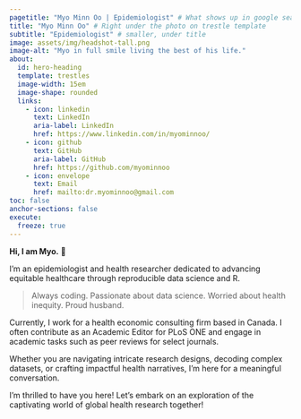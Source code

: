 ```yaml
---
pagetitle: "Myo Minn Oo | Epidemiologist" # What shows up in google search results
title: "Myo Minn Oo" # Right under the photo on trestle template
subtitle: "Epidemiologist" # smaller, under title
image: assets/img/headshot-tall.png
image-alt: "Myo in full smile living the best of his life."
about:
  id: hero-heading
  template: trestles
  image-width: 15em
  image-shape: rounded
  links:
    - icon: linkedin
      text: LinkedIn
      aria-label: LinkedIn
      href: https://www.linkedin.com/in/myominnoo/
    - icon: github
      text: GitHub
      aria-label: GitHub
      href: https://github.com/myominnoo
    - icon: envelope
      text: Email
      href: mailto:dr.myominnoo@gmail.com
toc: false
anchor-sections: false
execute: 
  freeze: true
---
```


::: {#hero-heading}

**Hi, I am Myo.** 👋

I'm an epidemiologist and health researcher dedicated to advancing equitable healthcare through reproducible data science and R.

> Always coding. Passionate about data science. Worried about health inequity. Proud husband.

Currently, I work for a health economic consulting firm based in Canada. I often contribute as an Academic Editor for PLoS ONE and engage in academic tasks such as peer reviews for select journals. 

Whether you are navigating intricate research designs, decoding complex datasets, or crafting impactful health narratives, I'm here for a meaningful conversation.

I'm thrilled to have you here! Let's embark on an exploration of the captivating world of global health research together!

:::
